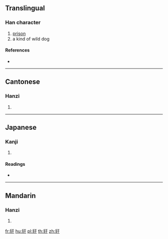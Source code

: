 {{character info/new}}
==Translingual==

===Han character===
{{Han char|rn=153|rad=豸|as=03|sn=10|four=11240|canj=BHMJ}}

# [[prison]]
# a kind of wild dog

====References====
* {{Han ref|kx=1200.020|dkj=36501|dj=1662.050|hdz=63908.030|uh=8C7B|ud=35963|bh=D3E0|bd=54240}}

----

==Cantonese==

===Hanzi===
{{yue-hanzi|jyut=|y=hon6, ngon6}}

# {{defn|lang=yue|sort=豸03}}

----

==Japanese==

===Kanji===
{{ja-kanji|grade=|rs=豸03}}

# {{defn|lang=ja|sort=豸03}}

====Readings====
* {{ja-readings|on=[[かん]] (kan), [[がん]] (gan)|kun=|nanori=}}

----

==Mandarin==

===Hanzi===
{{cmn-hanzi|pin=[[hàn]] ([[han4]])|wg=han<sup>4</sup>}}

# {{defn|lang=cmn|sort=豸03}}

[[fr:豻]]
[[hu:豻]]
[[pl:豻]]
[[th:豻]]
[[zh:豻]]